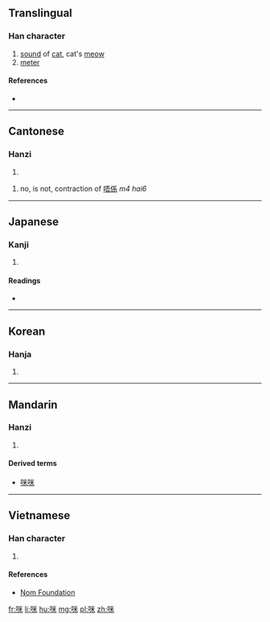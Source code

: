 ==Translingual==

===Han character===
{{Han char|rn=30|rad=口|as=06|sn=9|four=6909<sub>4</sub>|canj=口火木 (RFD)|ids=⿰[[口]][[米]]}}

# [[sound]] of [[cat]], cat's [[meow]]
# [[meter]]

====References====
* {{Han ref|kx=0186.140|dkj=03541|dj=0405.350|hdz=10622.070|uh=54AA|ud=21674|bh=AB7D|bd=43901}}

----

==Cantonese==

===Hanzi===
{{yue-hanzi|jyut=[[mai1]], [[mai5]], [[mai6]]|y=mai1, mai5, mai6}}

# {{defn|lang=yue|sort=口06}}

# no, is not, contraction of [[唔係]] ''m4 hai6''

----

==Japanese==

===Kanji===
{{ja-kanji|grade=|rs=口06}}

# {{defn|lang=ja|sort=口06}}

====Readings====
* {{ja-readings|on=[[び]] (bi), [[べい]] (bei)|kun=[[めえとる]] (meetoru)}}

----

==Korean==

===Hanja===
{{ko-hanja|hangeul=미|rv=mi|mr=mi}}

# {{defn|lang=ko|sort=口06}}

----

==Mandarin==

===Hanzi===
{{cmn-hanzi|pin=[[mī]] ([[mi1]])|wg=mi<sup>1</sup>}}

# {{defn|lang=cmn|sort=口06}}

====Derived terms====
* [[咪咪]]

----

==Vietnamese==

===Han character===
{{vi-hantu|[[mễ]]|rs=口06}}

# {{defn|lang=vi|sort=口06}}

====References====
*[http://nomfoundation.org/common/nom_details.php?codepoint=54aa&img=1 Nom Foundation]

[[fr:咪]]
[[li:咪]]
[[hu:咪]]
[[mg:咪]]
[[pl:咪]]
[[zh:咪]]